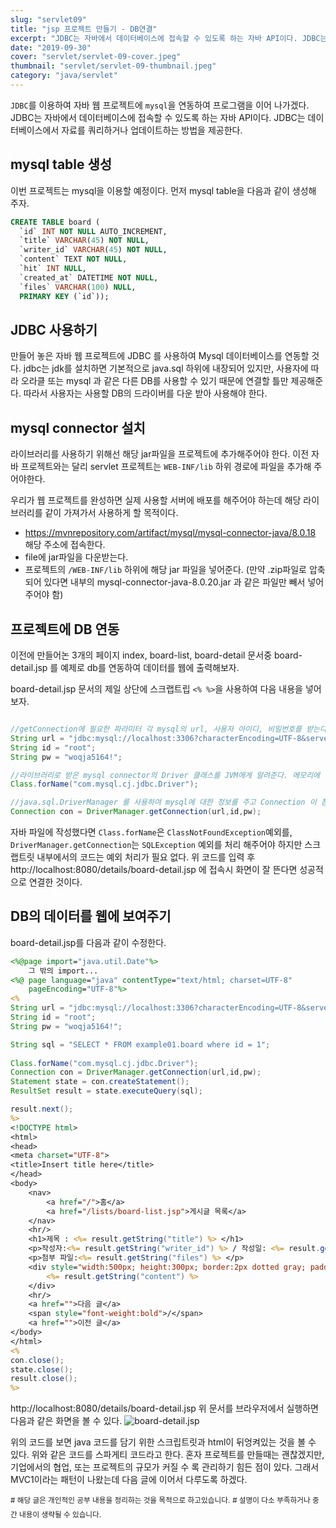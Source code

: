 ```yaml
---
slug: "servlet09"
title: "jsp 프로젝트 만들기 - DB연결"
excerpt: "JDBC는 자바에서 데이터베이스에 접속할 수 있도록 하는 자바 API이다. JDBC는 데이터베이스에서 자료를 쿼리하거나 업데이트하는 방법을 제공한다."
date: "2019-09-30"
cover: "servlet/servlet-09-cover.jpeg"
thumbnail: "servlet/servlet-09-thumbnail.jpeg"
category: "java/servlet"
---
```


`JDBC`를 이용하여 자바 웹 프로젝트에 `mysql`을 연동하여 프로그램을 이어 나가겠다. JDBC는 자바에서 데이터베이스에 접속할 수 있도록 하는 자바 API이다. JDBC는 데이터베이스에서 자료를 쿼리하거나 업데이트하는 방법을 제공한다.

## mysql table 생성
이번 프로젝트는 mysql을 이용할 예정이다. 먼저 mysql table을 다음과 같이 생성해 주자.

```sql
CREATE TABLE board (
  `id` INT NOT NULL AUTO_INCREMENT,
  `title` VARCHAR(45) NOT NULL,
  `writer_id` VARCHAR(45) NOT NULL,
  `content` TEXT NOT NULL,
  `hit` INT NULL,
  `created_at` DATETIME NOT NULL,
  `files` VARCHAR(100) NULL,
  PRIMARY KEY (`id`));
```

## JDBC 사용하기
만들어 놓은 자바 웹 프로젝트에 JDBC 를 사용하여 Mysql 데이터베이스를 연동할 것다. jdbc는 jdk를 설치하면 기본적으로 java.sql 하위에 내장되어 있지만, 사용자에 따라 오라클 또는 mysql 과 같은 다른 DB를 사용할 수 있기 때문에 연결할 틀만 제공해준다. 따라서 사용자는 사용할 DB의 드라이버를 다운 받아 사용해야 한다.

## mysql connector 설치
라이브러리를 사용하기 위해선 해당 jar파일을 프로젝트에 추가해주어야 한다. 이전 자바 프로젝트와는 달리 servlet 프로젝트는 `WEB-INF/lib` 하위 경로에 파일을 추가해 주어야한다. 

우리가 웹 프로젝트를 완성하면 실제 사용할 서버에 배포를 해주어야 하는데 해당 라이브러리를 같이 가져가서 사용하게 할 목적이다.

- https://mvnrepository.com/artifact/mysql/mysql-connector-java/8.0.18 해당 주소에 접속한다.
- file에 jar파일을 다운받는다.
- 프로젝트의 `/WEB-INF/lib` 하위에 해당 jar 파일을 넣어준다. (만약 .zip파일로 압축 되어 있다면 내부의 mysql-connector-java-8.0.20.jar 과 같은 파일만 빼서 넣어주어야 함)

## 프로젝트에 DB 연동
이전에 만들어논 3개의 페이지 index, board-list, board-detail 문서중 board-detail.jsp 를 예제로 db를 연동하여 데이터를 웹에 출력해보자.

board-detail.jsp 문서의 제일 상단에 스크랩트립 `<% %>`을 사용하여 다음 내용을 넣어보자.
```java

//getConnection에 필요한 파라미터 각 mysql의 url, 사용자 아이디, 비밀번호를 받는다.
String url = "jdbc:mysql://localhost:3306?characterEncoding=UTF-8&serverTimezone=UTC";
String id = "root";
String pw = "woqja5164!";

//라이브러리로 받은 mysql connector의 Driver 클래스를 JVM에게 알려준다. 메모리에 올라감
Class.forName("com.mysql.cj.jdbc.Driver");

//java.sql.DriverManager 를 사용하여 mysql에 대한 정보를 주고 Connection 이 참조
Connection con = DriverManager.getConnection(url,id,pw);
```
자바 파일에 작성했다면 `Class.forName`은 `ClassNotFoundException`예외를,  `DriverManager.getConnection`는 `SQLException` 예외를 처리 해주어야 하지만 스크랩트릿 내부에서의 코드는 예외 처리가 필요 없다. 위 코드를 입력 후 http://localhost:8080/details/board-detail.jsp 에 접속시 화면이 잘 뜬다면 성공적으로 연결한 것이다.

## DB의 데이터를 웹에 보여주기
board-detail.jsp를 다음과 같이 수정한다.
```jsp
<%@page import="java.util.Date"%>
	그 밖의 import... 
<%@ page language="java" contentType="text/html; charset=UTF-8"
    pageEncoding="UTF-8"%>
<%
String url = "jdbc:mysql://localhost:3306?characterEncoding=UTF-8&serverTimezone=UTC";
String id = "root";
String pw = "woqja5164!";

String sql = "SELECT * FROM example01.board where id = 1";
	
Class.forName("com.mysql.cj.jdbc.Driver");
Connection con = DriverManager.getConnection(url,id,pw);
Statement state = con.createStatement();
ResultSet result = state.executeQuery(sql);

result.next();
%>
<!DOCTYPE html>
<html>
<head>
<meta charset="UTF-8">
<title>Insert title here</title>
</head>
<body>
	<nav>
		<a href="/">홈</a>
		<a href="/lists/board-list.jsp">게시글 목록</a>
	</nav>
	<hr/>
	<h1>제목 : <%= result.getString("title") %> </h1>
	<p>작성자:<%= result.getString("writer_id") %> / 작성일: <%= result.getDate("created_at") %>/ 조회수: <%= result.getInt("hit") %>  </p>
	<p>첨부 파일:<%= result.getString("files") %> </p>
	<div style="width:500px; height:300px; border:2px dotted gray; padding:10px;">
		<%= result.getString("content") %>
	</div>
	<hr/>
	<a href="">다음 글</a>
	<span style="font-weight:bold">/</span>
	<a href="">이전 글</a>
</body>
</html>
<%
con.close();
state.close();
result.close();
%>
```
http://localhost:8080/details/board-detail.jsp
위 문서를 브라우저에서 실행하면 다음과 같은 화면을 볼 수 있다.
![board-detail.jsp](https://gojaebeom.github.io//images/servlet/example08.PNG)

위의 코드를 보면 java 코드를 담기 위한 스크립트릿과 html이 뒤엉켜있는 것을 볼 수 있다. 위와 같은 코드를 스파게티 코드라고 한다. 혼자 프로젝트를 만들때는 괜찮겠지만, 기업에서의 협업, 또는 프로젝트의 규모가 커질 수 록 관리하기 힘든 점이 있다. 그래서 MVC1이라는 패턴이 나왔는데 다음 글에 이어서 다루도록 하겠다.


<sup># 해당 글은 개인적인 공부 내용을 정리하는 것을 목적으로 하고있습니다.</sup>
<sup># 설명이 다소 부족하거나 중간 내용이 생략될 수 있습니다.</sup>